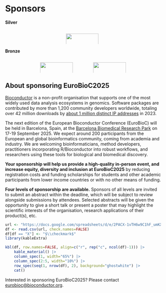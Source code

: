 # Sponsors

**Silver**

:::: {.columns}
::: {.column width="38%"}
:::

::: {.column width="60%"}

:::: {.columns}

::: {.column width="45%"}

[![](../images/sponsors/Seqera-Logo-1000x358.png){width=100%}](https://seqera.io){target="_blank"}

:::

::: {.column width="10%"}
:::

::: {.column width="45%"}

:::

::::

:::

::: {.column width="2%"}
:::

::::

**Bronze**

:::: {.columns}
::: {.column width="20%"}
:::

::: {.column width="60%"}

:::: {.columns}

::: {.column width="45%"}

[![](../images/sponsors/Bigomics-Logo-1000x358.png){width=100%}](https://bigomics.ch){target="_blank"}

:::

::: {.column width="10%"}
:::

::: {.column width="45%"}
[![](../images/sponsors/MedBioinformatics-Logo-1000x358.png){width=100%}](https://medbioinformatics.com){target="_blank"}

:::

::::

:::

::: {.column width="20%"}
:::

::::

## About sponsoring EuroBioC2025

[Bioconductor](https://bioconductor.org) is a non-profit organisation that supports one of the most widely used data analysis ecosystems in genomics.
Software packages are contributed by more than 1,200 community developers worldwide, totaling over 42 million downloads by [about 1 million distinct IP addresses](https://www.bioconductor.org/packages/stats/bioc/index.html) in 2023. 

The next edition of the European Bioconductor Conference (EuroBioC) will be held in Barcelona, Spain, at the [Barcelona Biomedical Research Park](https://prbb.org) on 17-19 September 2025.
We expect around 200 participants from the European and global bioinformatics community, coming from academia and industry.
We are welcoming bioinformaticians, method developers, practitioners incorporating R/Bioconductor into robust workflows, and researchers using these tools for biological and biomedical discovery. 

**Your sponsorship will help us provide a high-quality in-person event, and increase equity, diversity and inclusion at EuroBioC2025** by reducing registration costs and funding scholarships for students and other academic participants from lower income countries or with no other means of funding.

**Four levels of sponsorship are available.** 
Sponsors of all levels are invited to submit an abstract within the deadline, which will be subject to review alongside submissions by attendees.
Selected abstracts will be given the opportunity to give a short talk or present a poster that may highlight the scientific interests of the organisation, research applications of their product(s), etc.

\usepackage{amssymb}

```r
url <- "https://docs.google.com/spreadsheets/d/e/2PACX-1vTH6w9C1hF_umKXxAWtjXj5W-Jjz511mOgKXpgYfl-v_kqLzFKOoH9oJ5kvbYMCIQt8p_iIjntUU7VR/pub?gid=106633706&single=true&output=csv"
df <- read.csv(url, check.names=FALSE)
df[df == "X"] <- "$\\checkmark$"
library(kableExtra)
```

```r
kbl(df, row.names=FALSE, align=c("r", rep("c", ncol(df)-1))) |>
    kable_material() |>
    column_spec(1, width="65%") |>
    column_spec(2:5, width="10%") |>
    row_spec(seq(1, nrow(df), 2), background="ghostwhite") |>
    cat()
```
Interested in sponsoring EuroBioC2025? Please contact
[eurobioc@bioconductor.org](mailto:eurobioc@bioconductor.org).

